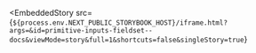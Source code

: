
<EmbeddedStory
  src={`${process.env.NEXT_PUBLIC_STORYBOOK_HOST}/iframe.html?args=&id=primitive-inputs-fieldset--docs&viewMode=story&full=1&shortcuts=false&singleStory=true`}
></EmbeddedStory>